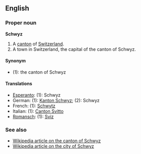 ==English==
===Proper noun===
'''Schwyz'''

#A [[canton]] of [[Switzerland]].
#A town in Switzerland, the capital of the canton of Schwyz.

====Synonym====
*(1): the canton of Schwyz

====Translations====
*[[Esperanto]]: (1): Schwyz
*German: (1): [[Kanton Schwyz]]; (2): Schwyz
*French: (1): [[Schwytz]]
*Italian: (1): [[Canton Svitto]]
*[[Romansch]]: (1): [[Sviz]]

===See also===
*[[en:Canton_of_Schwyz|Wikipedia article on the canton of Schwyz]]
*[[en:Schwyz|Wikipedia article on the city of Schwyz]]